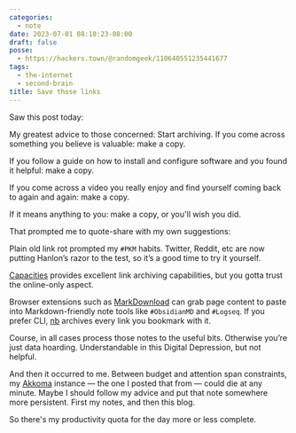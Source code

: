 ```yaml
---
categories:
  - note
date: 2023-07-01 08:10:23-08:00
draft: false
posse:
  - https://hackers.town/@randomgeek/110640551235441677
tags:
  - the-internet
  - second-brain
title: Save those links
---
```


Saw this post today:

<Quote
    from="@n4@freeradical.zone"
    cite="https://freeradical.zone/@n4/110636140651779144">
My greatest advice to those concerned: Start archiving. If you come across something you believe is valuable: make a copy.

If you follow a guide on how to install and configure software and you found it helpful: make a copy.

If you come across a video you really enjoy and find yourself coming back to again and again: make a copy.

If it means anything to you: make a copy, or you'll wish you did.
</Quote>

That prompted me to quote-share with my own suggestions:

<Quote
    from="@randomgeek@ack.cringe.cafe">
Plain old link rot prompted my `#PKM` habits.
Twitter, Reddit, etc are now putting Hanlon’s razor to the test, so it’s a good time to try it yourself.

[Capacities](https://capacities.io/) provides excellent link archiving capabilities, but you gotta trust the online-only aspect.

Browser extensions such as [MarkDownload](https://github.com/deathau/markdownload) can grab page content to paste into Markdown-friendly note tools like `#ObsidianMD` and `#Logseq`.
If you prefer CLI, [nb](https://xwmx.github.io/nb/) archives every link you bookmark with it.

Course, in all cases process those notes to the useful bits.
Otherwise you’re just data hoarding.
Understandable in this Digital Depression, but not helpful.
</Quote>

[akkoma]: https://akkoma.social

And then it occurred to me.
Between budget and attention span constraints,
my [Akkoma][akkoma] instance —
the one I posted that from —
could die at any minute.
Maybe I should follow my advice and put that note somewhere more persistent.
First my notes, and then this blog.

So there's my productivity quota for the day more or less complete.
